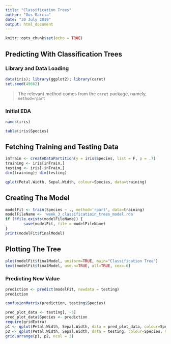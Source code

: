 ```yaml
---
title: "Classification Trees"
author: "Gus Garcia"
date: "30 July 2019"
output: html_document
---
```


```r
knitr::opts_chunk$set(echo = TRUE)
```


## Predicting With Classification Trees

### Library and Data Loading


```r
data(iris); library(ggplot2); library(caret)
set.seed(49662)
```

> The relevant method comes from the `caret` package, namely, `method=rpart` 

### Initial EDA


```r
names(iris)
```

```r
table(iris$Species)
```

## Fetching Training and Testing Data

```r
inTrain <- createDataPartition(y = iris$Species, list = F, p = .7)
training <- iris[inTrain,]
testing <- iris[-inTrain,]
dim(training); dim(testing)
```


```r
qplot(Petal.Width, Sepal.Width, colour=Species, data=training)
```


## Creating The Model


```r
modelFit <- train(Species ~ ., method='rpart', data=training)
modelFileName <- 'week_3_classificatioin_trees_model.rda'
if (!file.exists(modelFileName)) {
        save(modelFit, file = modelFileName)
}
print(modelFit$finalModel)
```

## Plotting The Tree

```r
plot(modelFit$finalModel, uniform=TRUE, main="Classification Tree")
text(modelFit$finalModel, use.n=TRUE, all=TRUE, cex=.6)
```

### Predicting New Value

```r
prediction <- predict(modelFit, newdata = testing)
prediction
```

```r
confusionMatrix(prediction, testing$Species)
```
```r
pred_plot_data <- testing[, -5]
pred_plot_data$Species <- prediction
require(gridExtra)
p1 <- qplot(Petal.Width, Sepal.Width, data = pred_plot_data, colour=Species, main="Prediction")
p2 <- qplot(Petal.Width, Sepal.Width, data = testing, colour=Species, main="Testing")
grid.arrange(p1, p2, ncol = 2)
```
